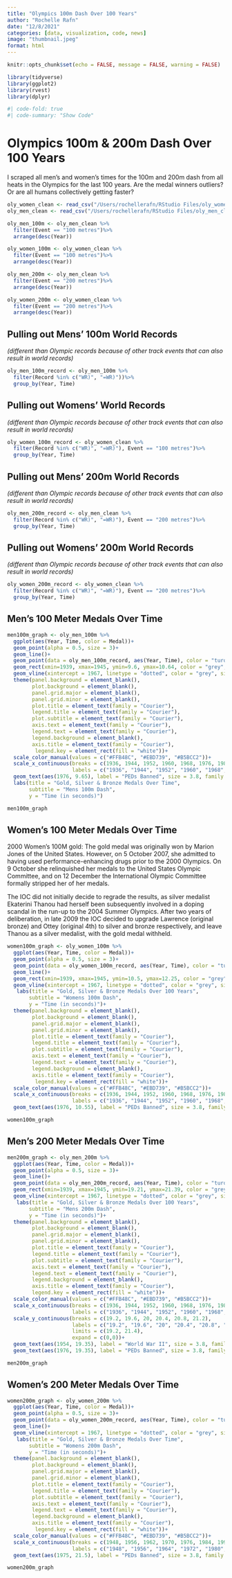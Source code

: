 ```yaml
---
title: "Olympics 100m Dash Over 100 Years"
author: "Rochelle Rafn"
date: "12/8/2021"
categories: [data, visualization, code, news]
image: "thumbnail.jpeg"
format: html
---
```


```r
knitr::opts_chunk$set(echo = FALSE, message = FALSE, warning = FALSE)

library(tidyverse)
library(ggplot2)
library(rvest)
library(dplyr)
```

```r
#| code-fold: true
#| code-summary: "Show Code"
```

# Olympics 100m & 200m Dash Over 100 Years

I scraped all men's and women's times for the 100m and 200m dash from all heats in the Olympics for the last 100 years. Are the medal winners outliers? Or are all humans collectively getting faster?

```r
oly_women_clean <- read_csv("/Users/rochellerafn/RStudio Files/oly_women_clean.csv")
oly_men_clean <- read_csv("/Users/rochellerafn/RStudio Files/oly_men_clean.csv")
```

```r
oly_men_100m <- oly_men_clean %>%
  filter(Event == "100 metres")%>%
  arrange(desc(Year))
```

```r
oly_women_100m <- oly_women_clean %>%
  filter(Event == "100 metres")%>%
  arrange(desc(Year))
```

```r
oly_men_200m <- oly_men_clean %>%
  filter(Event == "200 metres")%>%
  arrange(desc(Year))
```

```r
oly_women_200m <- oly_women_clean %>%
  filter(Event == "200 metres")%>%
  arrange(desc(Year))
```


## Pulling out Mens' 100m World Records 

_(different than Olympic records because of other track events that can also result in world records)_

```r
oly_men_100m_record <- oly_men_100m %>%
  filter(Record %in% c("WR)", "=WR)"))%>%
  group_by(Year, Time)
```


## Pulling out Womens' World Records 

_(different than Olympic records because of other track events that can also result in world records)_

```r
oly_women_100m_record <- oly_women_clean %>%
  filter(Record %in% c("WR)", "=WR)"), Event == "100 metres")%>%
  group_by(Year, Time)
```


## Pulling out Mens' 200m World Records 

_(different than Olympic records because of other track events that can also result in world records)_

```r
oly_men_200m_record <- oly_men_clean %>%
  filter(Record %in% c("WR)", "=WR)"), Event == "200 metres")%>%
  group_by(Year, Time)
```


## Pulling out Womens' 200m World Records 

_(different than Olympic records because of other track events that can also result in world records)_

```r
oly_women_200m_record <- oly_women_clean %>%
  filter(Record %in% c("WR)", "=WR)"), Event == "200 metres")%>%
  group_by(Year, Time)
```


## Men's 100 Meter Medals Over Time

```r
men100m_graph <- oly_men_100m %>%
  ggplot(aes(Year, Time, color = Medal))+
  geom_point(alpha = 0.5, size = 3)+
  geom_line()+
  geom_point(data = oly_men_100m_record, aes(Year, Time), color = "turquoise", size = 3, alpha = 0.5)+
  geom_rect(xmin=1939, xmax=1945, ymin=9.6, ymax=10.64, color = "grey", linetype = "dotted", alpha = 0)+
  geom_vline(xintercept = 1967, linetype = "dotted", color = "grey", size = 0.75)+
  theme(panel.background = element_blank(),
        plot.background = element_blank(),
        panel.grid.major = element_blank(),
        panel.grid.minor = element_blank(),
        plot.title = element_text(family = "Courier"),
        legend.title = element_text(family = "Courier"),
        plot.subtitle = element_text(family = "Courier"),
        axis.text = element_text(family = "Courier"),
        legend.text = element_text(family = "Courier"),
        legend.background = element_blank(),
        axis.title = element_text(family = "Courier"),
         legend.key = element_rect(fill = "white"))+
  scale_color_manual(values = c("#FFB48C", "#EBD739", "#B5BCC2"))+
  scale_x_continuous(breaks = c(1936, 1944, 1952, 1960, 1968, 1976, 1984, 1992, 2000, 2008, 2016),
                     labels = c("1936", "1944", "1952", "1960", "1968", "1976", "1984", "1992", "2000", "2008", "2016"))+
  geom_text(aes(1976, 9.65), label = "PEDs Banned", size = 3.8, family = "Courier", color = "grey")+
  labs(title = "Gold, Silver & Bronze Medals Over Time",
       subtitle = "Mens 100m Dash",
       y = "Time (in seconds)")

men100m_graph
```


## Women's 100 Meter Medals Over Time

2000 Women's 100M gold: The gold medal was originally won by Marion Jones of the United States. However, on 5 October 2007, she admitted to having used performance-enhancing drugs prior to the 2000 Olympics. On 9 October she relinquished her medals to the United States Olympic Committee, and on 12 December the International Olympic Committee formally stripped her of her medals.

The IOC did not initially decide to regrade the results, as silver medalist Ekaterini Thanou had herself been subsequently involved in a doping scandal in the run-up to the 2004 Summer Olympics. After two years of deliberation, in late 2009 the IOC decided to upgrade Lawrence (original bronze) and Ottey (original 4th) to silver and bronze respectively, and leave Thanou as a silver medalist, with the gold medal withheld.

```r
women100m_graph <- oly_women_100m %>%
  ggplot(aes(Year, Time, color = Medal))+
  geom_point(alpha = 0.5, size = 3)+
  geom_point(data = oly_women_100m_record, aes(Year, Time), color = "turquoise", size = 3, alpha = 0.5)+
  geom_line()+
  geom_rect(xmin=1939, xmax=1945, ymin=10.5, ymax=12.25, color = "grey", linetype = "dotted", alpha = 0)+
  geom_vline(xintercept = 1967, linetype = "dotted", color = "grey", size = 0.75)+
   labs(title = "Gold, Silver & Bronze Medals Over 100 Years",
       subtitle = "Womens 100m Dash",
       y = "Time (in seconds)")+
  theme(panel.background = element_blank(),
        plot.background = element_blank(),
        panel.grid.major = element_blank(),
        panel.grid.minor = element_blank(),
        plot.title = element_text(family = "Courier"),
        legend.title = element_text(family = "Courier"),
        plot.subtitle = element_text(family = "Courier"),
        axis.text = element_text(family = "Courier"),
        legend.text = element_text(family = "Courier"),
        legend.background = element_blank(),
        axis.title = element_text(family = "Courier"),
         legend.key = element_rect(fill = "white"))+
  scale_color_manual(values = c("#FFB48C", "#EBD739", "#B5BCC2"))+
  scale_x_continuous(breaks = c(1936, 1944, 1952, 1960, 1968, 1976, 1984, 1992, 2000, 2008, 2016),
                     labels = c("1936", "1944", "1952", "1960", "1968", "1976", "1984", "1992", "2000", "2008", "2016"))+
  geom_text(aes(1976, 10.55), label = "PEDs Banned", size = 3.8, family = "Courier", color = "grey")

women100m_graph
```


## Men's 200 Meter Medals Over Time

```r
men200m_graph <- oly_men_200m %>%
  ggplot(aes(Year, Time, color = Medal))+
  geom_point(alpha = 0.5, size = 3)+
  geom_line()+
  geom_point(data = oly_men_200m_record, aes(Year, Time), color = "turquoise", size = 3, alpha = 0.5)+
  geom_rect(xmin=1939, xmax=1945, ymin=19.21, ymax=21.39, color = "grey", linetype = "dotted", alpha = 0)+
  geom_vline(xintercept = 1967, linetype = "dotted", color = "grey", size = 0.75)+
   labs(title = "Gold, Silver & Bronze Medals Over 100 Years",
       subtitle = "Mens 200m Dash",
       y = "Time (in seconds)")+
  theme(panel.background = element_blank(),
        plot.background = element_blank(),
        panel.grid.major = element_blank(),
        panel.grid.minor = element_blank(),
        plot.title = element_text(family = "Courier"),
        legend.title = element_text(family = "Courier"),
        plot.subtitle = element_text(family = "Courier"),
        axis.text = element_text(family = "Courier"),
        legend.text = element_text(family = "Courier"),
        legend.background = element_blank(),
        axis.title = element_text(family = "Courier"),
        legend.key = element_rect(fill = "white"))+
  scale_color_manual(values = c("#FFB48C", "#EBD739", "#B5BCC2"))+
  scale_x_continuous(breaks = c(1936, 1944, 1952, 1960, 1968, 1976, 1984, 1992, 2000, 2008, 2016),
                     labels = c("1936", "1944", "1952", "1960", "1968", "1976", "1984", "1992", "2000", "2008", "2016"))+
  scale_y_continuous(breaks = c(19.2, 19.6, 20, 20.4, 20.8, 21.2),
                     labels = c("19.2", "19.6", "20", "20.4", "20.8", "21.2"),
                     limits = c(19.2, 21.4),
                     expand = c(0,0))+
  geom_text(aes(1954, 19.35), label = "World War II", size = 3.8, family = "Courier", color = "grey")+
  geom_text(aes(1976, 19.35), label = "PEDs Banned", size = 3.8, family = "Courier", color = "grey")

men200m_graph
```


## Women's 200 Meter Medals Over Time

```r
women200m_graph <- oly_women_200m %>%
  ggplot(aes(Year, Time, color = Medal))+
  geom_point(alpha = 0.5, size = 3)+
  geom_point(data = oly_women_200m_record, aes(Year, Time), color = "turquoise", size = 3, alpha = 0.5)+
  geom_line()+
  geom_vline(xintercept = 1967, linetype = "dotted", color = "grey", size = 0.75)+
   labs(title = "Gold, Silver & Bronze Medals Over Time",
       subtitle = "Womens 200m Dash",
       y = "Time (in seconds)")+
  theme(panel.background = element_blank(),
        plot.background = element_blank(),
        panel.grid.major = element_blank(),
        panel.grid.minor = element_blank(),
        plot.title = element_text(family = "Courier"),
        legend.title = element_text(family = "Courier"),
        plot.subtitle = element_text(family = "Courier"),
        axis.text = element_text(family = "Courier"),
        legend.text = element_text(family = "Courier"),
        legend.background = element_blank(),
        axis.title = element_text(family = "Courier"),
         legend.key = element_rect(fill = "white"))+
  scale_color_manual(values = c("#FFB48C", "#EBD739", "#B5BCC2"))+
  scale_x_continuous(breaks = c(1948, 1956, 1962, 1970, 1976, 1984, 1992, 2000, 2008, 2016),
                     labels = c("1948", "1956", "1964", "1972", "1980", "1988", "1996", "2004", "2012", "2020"))+
  geom_text(aes(1975, 21.5), label = "PEDs Banned", size = 3.8, family = "Courier", color = "grey")

women200m_graph
```


